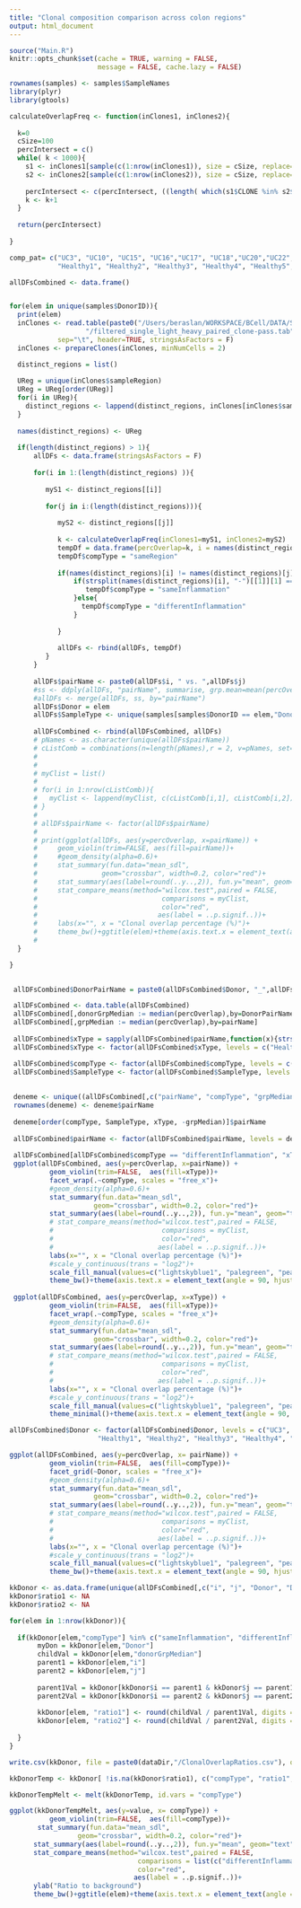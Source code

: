 ```yaml
---
title: "Clonal composition comparison across colon regions"
output: html_document
---
```


```r
source("Main.R")
knitr::opts_chunk$set(cache = TRUE, warning = FALSE, 
                      message = FALSE, cache.lazy = FALSE)

rownames(samples) <- samples$SampleNames
library(plyr)
library(gtools)
```

```r
calculateOverlapFreq <- function(inClones1, inClones2){
  
  k=0
  cSize=100
  percIntersect = c()
  while( k < 1000){
    s1 <- inClones1[sample(c(1:nrow(inClones1)), size = cSize, replace=F),]
    s2 <- inClones2[sample(c(1:nrow(inClones2)), size = cSize, replace=F),]
    
    percIntersect <- c(percIntersect, ((length( which(s1$CLONE %in% s2$CLONE)) + length( which(s2$CLONE %in% s1$CLONE))) / (cSize*2))*100 )
    k <- k+1
  }
    
  return(percIntersect)
  
}
```

```r
comp_pat= c("UC3", "UC10", "UC15", "UC16","UC17", "UC18","UC20","UC22", "UC4", "UC9", "UC14", "UC19","UC23",
            "Healthy1", "Healthy2", "Healthy3", "Healthy4", "Healthy5", "Healthy6")

allDFsCombined <- data.frame()


for(elem in unique(samples$DonorID)){
  print(elem)
  inClones <- read.table(paste0("/Users/beraslan/WORKSPACE/BCell/DATA/Subjects/",elem,
                   "/filtered_single_light_heavy_paired_clone-pass.tab"),
            sep="\t", header=TRUE, stringsAsFactors = F)
  inClones <- prepareClones(inClones, minNumCells = 2)

  distinct_regions = list() 
  
  UReg = unique(inClones$sampleRegion)
  UReg = UReg[order(UReg)]
  for(i in UReg){
    distinct_regions <- lappend(distinct_regions, inClones[inClones$sampleRegion == i,])
  }
  
  names(distinct_regions) <- UReg
  
  if(length(distinct_regions) > 1){
      allDFs <- data.frame(stringsAsFactors = F)
      
      for(i in 1:(length(distinct_regions) )){
        
         myS1 <- distinct_regions[[i]]
        
         for(j in i:(length(distinct_regions))){
            
            myS2 <- distinct_regions[[j]]
            
            k <- calculateOverlapFreq(inClones1=myS1, inClones2=myS2)
            tempDf = data.frame(percOverlap=k, i = names(distinct_regions)[i], j = names(distinct_regions)[j], stringsAsFactors = F)
            tempDf$compType = "sameRegion"
            
            if(names(distinct_regions)[i] != names(distinct_regions)[j]){
                if(strsplit(names(distinct_regions)[i], "-")[[1]][1] ==  strsplit(names(distinct_regions)[j], "-")[[1]][1]){
                   tempDf$compType = "sameInflammation"
                }else{
                  tempDf$compType = "differentInflammation"
                }
              
            }
            
            allDFs <- rbind(allDFs, tempDf)
         }
      }
      
      allDFs$pairName <- paste0(allDFs$i, " vs. ",allDFs$j)
      #ss <- ddply(allDFs, "pairName", summarise, grp.mean=mean(percOverlap))
      #allDFs <- merge(allDFs, ss, by="pairName")
      allDFs$Donor = elem
      allDFs$SampleType <- unique(samples[samples$DonorID == elem,"DonorAttribute"])
      
      allDFsCombined <- rbind(allDFsCombined, allDFs)
      # pNames <- as.character(unique(allDFs$pairName))
      # cListComb = combinations(n=length(pNames),r = 2, v=pNames, set=TRUE, repeats.allowed=FALSE)
      # 
      # 
      # myClist = list()
      # 
      # for(i in 1:nrow(cListComb)){
      #   myClist <- lappend(myClist, c(cListComb[i,1], cListComb[i,2]))
      # }
      # 
      # allDFs$pairName <- factor(allDFs$pairName)
      # 
      # print(ggplot(allDFs, aes(y=percOverlap, x=pairName)) +
      #     geom_violin(trim=FALSE, aes(fill=pairName))+
      #     #geom_density(alpha=0.6)+
      #     stat_summary(fun.data="mean_sdl", 
      #                geom="crossbar", width=0.2, color="red")+
      #     stat_summary(aes(label=round(..y..,2)), fun.y="mean", geom="text", size=5)+
      #     stat_compare_means(method="wilcox.test",paired = FALSE,
      #                               comparisons = myClist,
      #                               color="red",
      #                              aes(label = ..p.signif..))+
      #     labs(x="", x = "Clonal overlap percentage (%)")+
      #     theme_bw()+ggtitle(elem)+theme(axis.text.x = element_text(angle = 90, hjust = 1)))
      # 
  }

}
 

```

```r
 allDFsCombined$DonorPairName = paste0(allDFsCombined$Donor, "_",allDFsCombined$pairName)

 allDFsCombined <- data.table(allDFsCombined)
 allDFsCombined[,donorGrpMedian := median(percOverlap),by=DonorPairName]
 allDFsCombined[,grpMedian := median(percOverlap),by=pairName]
 
 allDFsCombined$xType = sapply(allDFsCombined$pairName,function(x){strsplit(x,"-")[[1]][1]})
 allDFsCombined$xType <- factor(allDFsCombined$xType, levels = c("Healthy ", "UC_NonINF ", "UC_LessINF ", "UC_INF "))

 allDFsCombined$compType <- factor(allDFsCombined$compType, levels = c("sameRegion", "sameInflammation", "differentInflammation"))
 allDFsCombined$SampleType <- factor(allDFsCombined$SampleType, levels = c("Healthy", "UC_NonINF", "UC"))
 
 
 deneme <- unique((allDFsCombined[,c("pairName", "compType", "grpMedian", "SampleType", "xType")]))
 rownames(deneme) <- deneme$pairName
 
 deneme[order(compType, SampleType, xType, -grpMedian)]$pairName
 
 allDFsCombined$pairName <- factor(allDFsCombined$pairName, levels = deneme[order(compType, SampleType, xType, -grpMedian)]$pairName)
 
 allDFsCombined[allDFsCombined$compType == "differentInflammation", "xType"] <- "UC_INF - UC_LessINF"
 ggplot(allDFsCombined, aes(y=percOverlap, x=pairName)) +
          geom_violin(trim=FALSE,  aes(fill=xType))+
          facet_wrap(.~compType, scales = "free_x")+
          #geom_density(alpha=0.6)+
          stat_summary(fun.data="mean_sdl",
                     geom="crossbar", width=0.2, color="red")+
          stat_summary(aes(label=round(..y..,2)), fun.y="mean", geom="text", size=5)+
          # stat_compare_means(method="wilcox.test",paired = FALSE,
          #                           comparisons = myClist,
          #                           color="red",
          #                          aes(label = ..p.signif..))+
          labs(x="", x = "Clonal overlap percentage (%)")+
          #scale_y_continuous(trans = "log2")+
          scale_fill_manual(values=c("lightskyblue1", "palegreen", "peachpuff", "lightcoral", "thistle2"))+
          theme_bw()+theme(axis.text.x = element_text(angle = 90, hjust = 1, size=12))+ylab("Percent of clonal overlap")
 
 ggplot(allDFsCombined, aes(y=percOverlap, x=xType)) +
          geom_violin(trim=FALSE,  aes(fill=xType))+
          facet_wrap(.~compType, scales = "free_x")+
          #geom_density(alpha=0.6)+
          stat_summary(fun.data="mean_sdl",
                     geom="crossbar", width=0.2, color="red")+
          stat_summary(aes(label=round(..y..,2)), fun.y="mean", geom="text", size=5)+
          # stat_compare_means(method="wilcox.test",paired = FALSE,
          #                           comparisons = myClist,
          #                           color="red",
          #                          aes(label = ..p.signif..))+
          labs(x="", x = "Clonal overlap percentage (%)")+
          #scale_y_continuous(trans = "log2")+
          scale_fill_manual(values=c("lightskyblue1", "palegreen", "peachpuff", "lightcoral", "thistle2"))+
          theme_minimal()+theme(axis.text.x = element_text(angle = 90, hjust = 1, size=12))+ylab("Percent of clonal overlap")


```
```r

allDFsCombined$Donor <- factor(allDFsCombined$Donor, levels = c("UC3", "UC10", "UC15", "UC16", "UC17", "UC18","UC20", "UC22","UC4", "UC9", "UC14","UC19", "UC23",
                      "Healthy1", "Healthy2", "Healthy3", "Healthy4", "Healthy5","Healthy6")) 

ggplot(allDFsCombined, aes(y=percOverlap, x= pairName)) +
          geom_violin(trim=FALSE,  aes(fill=compType))+
          facet_grid(~Donor, scales = "free_x")+
          #geom_density(alpha=0.6)+
          stat_summary(fun.data="mean_sdl",
                     geom="crossbar", width=0.2, color="red")+
          stat_summary(aes(label=round(..y..,2)), fun.y="mean", geom="text", size=5)+
          # stat_compare_means(method="wilcox.test",paired = FALSE,
          #                           comparisons = myClist,
          #                           color="red",
          #                          aes(label = ..p.signif..))+
          labs(x="", x = "Clonal overlap percentage (%)")+
          #scale_y_continuous(trans = "log2")+
          scale_fill_manual(values=c("lightskyblue1", "palegreen", "peachpuff", "lightcoral", "thistle2"))+
          theme_bw()+theme(axis.text.x = element_text(angle = 90, hjust = 1, size=12), legend.position = "top")+ylab("Percent of clonal overlap")

```

```r
kkDonor <- as.data.frame(unique(allDFsCombined[,c("i", "j", "Donor", "DonorPairName", "donorGrpMedian", "compType")]))
kkDonor$ratio1 <- NA
kkDonor$ratio2 <- NA

for(elem in 1:nrow(kkDonor)){
  
  if(kkDonor[elem,"compType"] %in% c("sameInflammation", "differentInflammation")){
       myDon = kkDonor[elem,"Donor"]
       childVal = kkDonor[elem,"donorGrpMedian"]
       parent1 = kkDonor[elem,"i"]
       parent2 = kkDonor[elem,"j"]
       
       parent1Val = kkDonor[kkDonor$i == parent1 & kkDonor$j == parent1 & kkDonor$Donor == myDon, "donorGrpMedian" ]
       parent2Val = kkDonor[kkDonor$i == parent2 & kkDonor$j == parent2 & kkDonor$Donor == myDon, "donorGrpMedian" ]
       
       kkDonor[elem, "ratio1"] <- round(childVal / parent1Val, digits = 2)
       kkDonor[elem, "ratio2"] <- round(childVal / parent2Val, digits = 2)
    
  }
}

write.csv(kkDonor, file = paste0(dataDir,"/ClonalOverlapRatios.csv"), quote = F, row.names = F)

kkDonorTemp <- kkDonor[ !is.na(kkDonor$ratio1), c("compType", "ratio1", "ratio2") ]

kkDonorTempMelt <- melt(kkDonorTemp, id.vars = "compType")

ggplot(kkDonorTempMelt, aes(y=value, x= compType)) +
          geom_violin(trim=FALSE,  aes(fill=compType))+
       stat_summary(fun.data="mean_sdl", 
                 geom="crossbar", width=0.2, color="red")+
      stat_summary(aes(label=round(..y..,2)), fun.y="mean", geom="text", size=5)+
      stat_compare_means(method="wilcox.test",paired = FALSE,
                                comparisons = list(c("differentInflammation", "sameInflammation")),
                                color="red",
                               aes(label = ..p.signif..))+
      ylab("Ratio to background")
      theme_bw()+ggtitle(elem)+theme(axis.text.x = element_text(angle = 90, hjust = 1))
  

```

